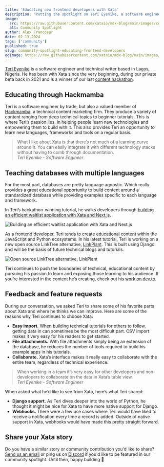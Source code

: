 ```yaml
---
title: 'Educating new frontend developers with Xata'
description: 'Putting the spotlight on Teri Eyenike, a software engineer out of Lagos, Nigeria empowering the next generation of developers to build.'
image:
  src: https://raw.githubusercontent.com/xataio/mdx-blog/main/images/community-spotlight-educating-frontend-developers.jpg
  alt: Community Spotlight
author: Alex Francoeur
date: 02-13-2024
tags: ['community']
published: true
slug: community-spotlight-educating-frontend-developers
ogImage: https://raw.githubusercontent.com/xataio/mdx-blog/main/images/community-spotlight-educating-frontend-developers.jpg
---
```


[Teri Eyenike](https://twitter.com/terieyenike) is a software engineer and technical writer based in Lagos, Nigeria. He has been with Xata since the very beginning, during our private beta back in 2021 and is a winner of our last [content hackathon](https://xata.io/blog/content-hackathon-winners-2023).

## Educating through Hackmamba

Teri is a software engineer by trade, but also a valued member of [Hackmamba](https://hackmamba.io/), a technical content marketing firm. They produce a variety of content ranging from deep technical topics to beginner tutorials. This is where Teri’s passion lies, in helping people learn new technologies and empowering them to build with it. This also provides Teri an opportunity to learn new languages, frameworks and tools on a regular basis.

> What I like about Xata is that there’s not much of a learning curve around it. You can easily integrate it with different technology stacks without having to comb through documentation.\
> _Teri Eyenike - Software Engineer_

## Teaching databases with multiple languages

For the most part, databases are pretty language agnostic. Which really provides a great educational opportunity to build content around a standardized database while providing examples specific to each language and framework.

In Teri’s hackathon-winning tutorial, he walks developers through [building an efficient waitlist application with Xata and Next.js](https://dev.to/terieyenike/building-an-efficient-waitlist-app-with-nextjs-and-xata-caf).

![Building an efficient waitlist application with Xata and Next.js](/images/cs-education-01.png)

As a frontend developer, Teri tends to create educational content within the JavaScript and Python ecosystems. In his latest tutorial, Teri is working on a new open source LinkTree alternative, [LinkPlant](https://github.com/Terieyenike/linktree). This is built using Django and will be the basis of future technical blogs and tutorials.

![Open source LinkTree alternative, LinkPlant](/images/cs-education-01.png)

Teri continues to push the boundaries of technical, educational content by pursuing his passion to learn and exposing those learning to his audience. If you’re interested in the content he’s creating, check out his [work on dev.to](https://dev.to/terieyenike).

## Feedback and feature requests

During our conversation, we asked Teri to share some of his favorite parts about Xata and where he thinks we can improve. Here are some of the reasons why Teri continues to choose Xata:

- **Easy import.** When building technical tutorials for others to follow, getting data in can sometimes be the most difficult part. CSV import makes it very easy for his readers to get started.
- **File attachments.** With file attachments simply being an extension of the database, he reduces the number of tools required to build his example apps in his tutorials.
- **Collaborate.** Xata’s interface makes it really easy to collaborate with the entire team, regardless of technical experience.

> When working in a team it’s very easy for other developers and non-developers to collaborate on the data in Xata’s table view.\
> _Teri Eyenike - Software Engineer_

When asked what he’d like to see from Xata, here’s what Teri shared:

- **Django support.** As Teri dives deeper into the world of Python, he thought it might be nice for Xata to have more native support for Django.
- **Webhooks.** There were a few use cases where Teri would have liked to receive a notification every time a record is added. Outside of native support in Xata, webhooks would have made this pretty straight forward.

## Share your Xata story

Do you have a similar story or community contribution you'd like to share? [Send us an email](mailto:communityspotlight@xata.io) or ping us on [Discord](https://xata.io/discord) if you'd like to be featured in our community spotlight. Until then, happy building 🦋
